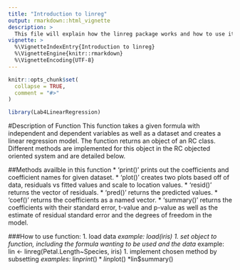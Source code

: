 ```yaml
---
title: "Introduction to linreg"
output: rmarkdown::html_vignette
description: >
  This file will explain how the linreg package works and how to use it on a well known dataset.
vignette: >
  %\VignetteIndexEntry{Introduction to linreg}
  %\VignetteEngine{knitr::rmarkdown}
  %\VignetteEncoding{UTF-8}
---
```


```r
knitr::opts_chunk$set(
  collapse = TRUE,
  comment = "#>"
)
```

```r
library(Lab4LinearRegression)
```

#Description of Function
This function takes a given formula with independent and dependent variables as well as a dataset and creates a linear regression model. The function returns an object of an RC class. Different methods are implemented for this object in the RC objected oriented system and are detailed below.  

##Methods availble in this function
* 'print()' prints out the coefficients and coefficient names for given dataset.
* 'plot()' creates two plots based off of data, residuals vs fitted values and scale to location values.
* 'resid()' returns the vector of residuals.
* 'pred()' returns the predicted values.
* 'coef()' returns the coefficients as a named vector.
* 'summary()' returns the coefficients with their standard error, t-value and p-value as well as the estimate of residual standard error and the degrees of freedom in the model.

###How to use function:
1. load data
    *example: load(iris)
1. set object to function, including the formula wanting to be used and the data 
    *example: lin <- linreg(Petal.Length~Species, iris)
1. implement chosen method by subsetting 
    *examples: 
        *lin$print() 
        *lin$plot()
        *lin$summary()
